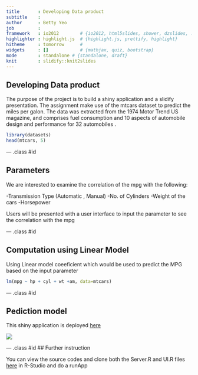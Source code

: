 ```yaml
---
title       : Developing Data product
subtitle    : 
author      : Betty Yeo
job         : 
framework   : io2012        # {io2012, html5slides, shower, dzslides, ...}
highlighter : highlight.js  # {highlight.js, prettify, highlight}
hitheme     : tomorrow      # 
widgets     : []            # {mathjax, quiz, bootstrap}
mode        : standalone # {standalone, draft}
knit        : slidify::knit2slides
---
```


## Developing Data product

The purpose of the project is to build a shiny application and a slidify presentation. The assignment make use of the mtcars dataset to predict the miles per galon. The data was extracted from the 1974 Motor Trend US magazine, and comprises fuel consumption and 10 aspects of automobile design and performance for 32 automobiles .

```r
library(datasets)
head(mtcars, 5)
```

--- .class #id

## Parameters

We are interested to examine the correlation of the mpg with the following:

-Transmission Type (Automatic , Manual)
-No. of Cylinders
-Weight of the cars
-Horsepower

Users will be presented with a user interface to input the parameter to see the correlation with the mpg

--- .class #id 

## Computation using Linear Model
Using Linear model coeeficient which would be used to predict the MPG based on the input parameter

```r
lm(mpg ~ hp + cyl + wt +am, data=mtcars)
```


--- .class #id

## Pediction model

This shiny application is deployed [here](https://bettyyeo.shinyapps.io/datapdt) 

![](assets/img/app.png)

--- .class #id
## Further instruction

You can view the source codes and clone both the Server.R and UI.R files [here](https://github.com/bettyyeo/producedataproduct) in R-Studio and do a runApp
